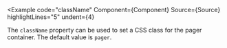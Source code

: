 
<Example
  code="className"
  Component={Component}
  Source={Source}
  highlightLines="5"
  undent={4}
>
  The `className` property can be used to set a CSS class for the pager
  container.  The default value is `pager`.
</Example>
